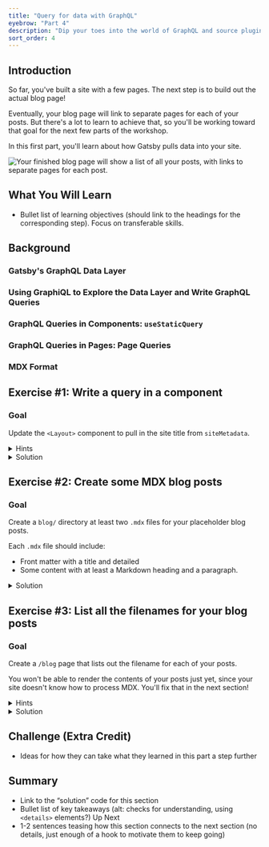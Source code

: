 ```yaml
---
title: "Query for data with GraphQL"
eyebrow: "Part 4"
description: "Dip your toes into the world of GraphQL and source plugins. You'll learn how to pull data into your site from anywhere."
sort_order: 4
---
```



## Introduction

So far, you've built a site with a few pages. The next step is to build out the actual blog page!

Eventually, your blog page will link to separate pages for each of your posts. But there's a lot to learn to achieve that, so you'll be working toward that goal for the next few parts of the workshop.

In this first part, you'll learn about how Gatsby pulls data into your site.

![Your finished blog page will show a list of all your posts, with links to separate pages for each post.](./current-vs-goal.png)

## What You Will Learn

- Bullet list of learning objectives (should link to the headings for the corresponding step). Focus on transferable skills.

## Background

### Gatsby's GraphQL Data Layer

### Using GraphiQL to Explore the Data Layer and Write GraphQL Queries

### GraphQL Queries in Components: `useStaticQuery`

### GraphQL Queries in Pages: Page Queries

### MDX Format

## Exercise #1: Write a query in a component

### Goal

Update the `<Layout>` component to pull in the site title from `siteMetadata`.

<details>
  <summary>Hints</summary>

* Since the `<Layout>` component is not a page component, use `useStaticQuery` to write your query.
* The value of `siteMetadata` can be configured in your `gatsby-config.js` file.

</details>

<details>
  <summary>Solution</summary>

You'll learn more if you work through the exercise on your own.

But if you get stuck, here's [one possible solution](https://github.com/meganesu/gatsby-intro-workshop-example-site/commit/55f3c4c06ad74345ed82a8ae303fcd323ff8f267).

</details>

## Exercise #2: Create some MDX blog posts

### Goal

Create a `blog/` directory at least two `.mdx` files for your placeholder blog posts.

Each `.mdx` file should include:

* Front matter with a title and detailed
* Some content with at least a Markdown heading and a paragraph.

<details>
  <summary>Solution</summary>

You'll learn more if you work through the exercise on your own.

But if you get stuck, here's [one possible solution](https://github.com/meganesu/gatsby-intro-workshop-example-site/commit/943c63f224a2668684e31b70fef3fd612d204cc3).

</details>

## Exercise #3: List all the filenames for your blog posts

### Goal

Create a `/blog` page that lists out the filename for each of your posts.

<Calloutbox>

You won't be able to render the contents of your posts just yet, since your site doesn't know how to process MDX. You'll fix that in the next section!

</Calloutbox>

<details>
  <summary>Hints</summary>

1. Configure `gatsby-source-filesystem` to pull the `.mdx` files for your posts into the data layer.
1. Use GraphiQL to write a query to get the names of all your blog posts.
1. Create a `/blog` page.
    * Add a page query to pull in the data about your posts.
    * Loop over the nodes to display the title of each post. (New to JavaScript? Check out the [MDN documentation for the array `.map()` method](https://developer.mozilla.org/en-US/docs/Web/JavaScript/Reference/Global_Objects/Array/map).)

</details>

<details>
  <summary>Solution</summary>

You'll learn more if you work through the exercise on your own.

But if you get stuck, here's [one possible solution](https://github.com/meganesu/gatsby-intro-workshop-example-site/commit/43a582e1153263cd2021edac453fac9688892a15).

</details>

## Challenge (Extra Credit)

- Ideas for how they can take what they learned in this part a step further

## Summary

- Link to the “solution” code for this section
- Bullet list of key takeaways (alt: checks for understanding, using `<details>` elements?)
  Up Next
- 1-2 sentences teasing how this section connects to the next section (no details, just enough of a hook to motivate them to keep going)

<PreviousNext
  prevTo="/part-3"
  prevText="Part 3"
  nextTo="/part-5"
  nextText="Part 5"
/>
